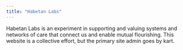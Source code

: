 ```yaml
---
title: "Habetan Labs"
---
```


Habetan Labs is an experiment in supporting and valuing systems and networks of care that connect us and enable mutual flourishing. This website is a collective effort, but the primary site admin goes by kart.
